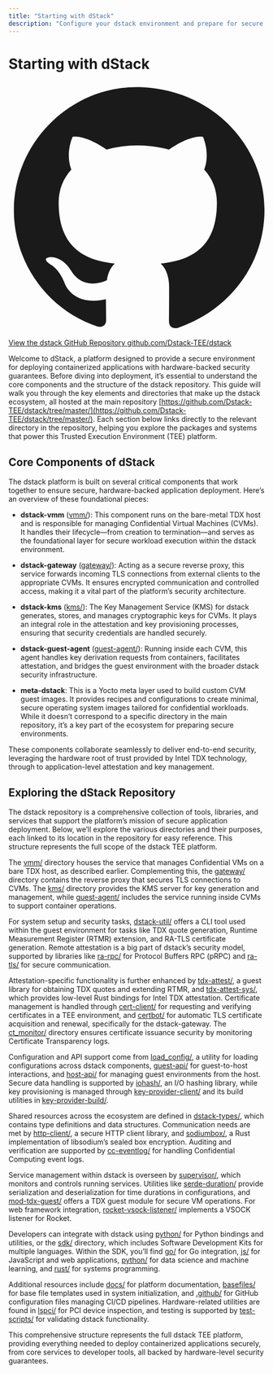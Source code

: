 ```yaml
---
title: "Starting with dStack"
description: "Configure your dstack environment and prepare for secure application deployment"
---
```


# Starting with dStack

<div className="my-6">
  <a
    href="https://github.com/Dstack-TEE/dstack"
    target="_blank"
    rel="noopener noreferrer"
    className="block bg-gray-100 border border-gray-300 rounded-lg p-4 text-center hover:bg-blue-50 transition"
    style={{ textDecoration: 'none' }}
  >
    <span className="text-lg font-semibold text-blue-700 flex items-center justify-center gap-2">
      <svg xmlns="http://www.w3.org/2000/svg" className="inline-block h-5 w-5 text-blue-500" fill="currentColor" viewBox="0 0 24 24"><path d="M12 .5C5.73.5.5 5.73.5 12c0 5.08 3.29 9.39 7.86 10.91.58.11.79-.25.79-.56 0-.28-.01-1.02-.02-2-3.2.7-3.88-1.54-3.88-1.54-.53-1.34-1.3-1.7-1.3-1.7-1.06-.72.08-.71.08-.71 1.17.08 1.79 1.2 1.79 1.2 1.04 1.78 2.73 1.27 3.4.97.11-.75.41-1.27.74-1.56-2.56-.29-5.26-1.28-5.26-5.7 0-1.26.45-2.29 1.19-3.1-.12-.29-.52-1.46.11-3.05 0 0 .98-.31 3.2 1.18a11.1 11.1 0 0 1 2.92-.39c.99.01 1.99.13 2.92.39 2.22-1.49 3.2-1.18 3.2-1.18.63 1.59.23 2.76.11 3.05.74.81 1.19 1.84 1.19 3.1 0 4.43-2.7 5.41-5.27 5.7.42.36.79 1.09.79 2.2 0 1.59-.01 2.87-.01 3.26 0 .31.21.68.8.56C20.71 21.39 24 17.08 24 12c0-6.27-5.23-11.5-12-11.5z"/></svg>
      View the dstack GitHub Repository
    </span>
    <span className="text-sm text-gray-600 block mt-1">github.com/Dstack-TEE/dstack</span>
  </a>
</div>

Welcome to dStack, a platform designed to provide a secure environment for deploying containerized applications with hardware-backed security guarantees. Before diving into deployment, it’s essential to understand the core components and the structure of the dstack repository. This guide will walk you through the key elements and directories that make up the dstack ecosystem, all hosted at the main repository [https://github.com/Dstack-TEE/dstack/tree/master/](https://github.com/Dstack-TEE/dstack/tree/master/). Each section below links directly to the relevant directory in the repository, helping you explore the packages and systems that power this Trusted Execution Environment (TEE) platform.

## Core Components of dStack

The dstack platform is built on several critical components that work together to ensure secure, hardware-backed application deployment. Here’s an overview of these foundational pieces:

- **dstack-vmm** ([vmm/](https://github.com/Dstack-TEE/dstack/tree/master/vmm)): This component runs on the bare-metal TDX host and is responsible for managing Confidential Virtual Machines (CVMs). It handles their lifecycle—from creation to termination—and serves as the foundational layer for secure workload execution within the dstack environment.

- **dstack-gateway** ([gateway/](https://github.com/Dstack-TEE/dstack/tree/master/gateway)): Acting as a secure reverse proxy, this service forwards incoming TLS connections from external clients to the appropriate CVMs. It ensures encrypted communication and controlled access, making it a vital part of the platform’s security architecture.

- **dstack-kms** ([kms/](https://github.com/Dstack-TEE/dstack/tree/master/kms)): The Key Management Service (KMS) for dstack generates, stores, and manages cryptographic keys for CVMs. It plays an integral role in the attestation and key provisioning processes, ensuring that security credentials are handled securely.

- **dstack-guest-agent** ([guest-agent/](https://github.com/Dstack-TEE/dstack/tree/master/guest-agent)): Running inside each CVM, this agent handles key derivation requests from containers, facilitates attestation, and bridges the guest environment with the broader dstack security infrastructure.

- **meta-dstack**: This is a Yocto meta layer used to build custom CVM guest images. It provides recipes and configurations to create minimal, secure operating system images tailored for confidential workloads. While it doesn’t correspond to a specific directory in the main repository, it’s a key part of the ecosystem for preparing secure environments.

These components collaborate seamlessly to deliver end-to-end security, leveraging the hardware root of trust provided by Intel TDX technology, through to application-level attestation and key management.

## Exploring the dStack Repository

The dstack repository is a comprehensive collection of tools, libraries, and services that support the platform’s mission of secure application deployment. Below, we’ll explore the various directories and their purposes, each linked to its location in the repository for easy reference. This structure represents the full scope of the dstack TEE platform.

The [vmm/](https://github.com/Dstack-TEE/dstack/tree/master/vmm) directory houses the service that manages Confidential VMs on a bare TDX host, as described earlier. Complementing this, the [gateway/](https://github.com/Dstack-TEE/dstack/tree/master/gateway) directory contains the reverse proxy that secures TLS connections to CVMs. The [kms/](https://github.com/Dstack-TEE/dstack/tree/master/kms) directory provides the KMS server for key generation and management, while [guest-agent/](https://github.com/Dstack-TEE/dstack/tree/master/guest-agent) includes the service running inside CVMs to support container operations.

For system setup and security tasks, [dstack-util/](https://github.com/Dstack-TEE/dstack/tree/master/dstack-util) offers a CLI tool used within the guest environment for tasks like TDX quote generation, Runtime Measurement Register (RTMR) extension, and RA-TLS certificate generation. Remote attestation is a big part of dstack’s security model, supported by libraries like [ra-rpc/](https://github.com/Dstack-TEE/dstack/tree/master/ra-rpc) for Protocol Buffers RPC (pRPC) and [ra-tls/](https://github.com/Dstack-TEE/dstack/tree/master/ra-tls) for secure communication.

Attestation-specific functionality is further enhanced by [tdx-attest/](https://github.com/Dstack-TEE/dstack/tree/master/tdx-attest), a guest library for obtaining TDX quotes and extending RTMR, and [tdx-attest-sys/](https://github.com/Dstack-TEE/dstack/tree/master/tdx-attest-sys), which provides low-level Rust bindings for Intel TDX attestation. Certificate management is handled through [cert-client/](https://github.com/Dstack-TEE/dstack/tree/master/cert-client) for requesting and verifying certificates in a TEE environment, and [certbot/](https://github.com/Dstack-TEE/dstack/tree/master/certbot) for automatic TLS certificate acquisition and renewal, specifically for the dstack-gateway. The [ct_monitor/](https://github.com/Dstack-TEE/dstack/tree/master/ct_monitor) directory ensures certificate issuance security by monitoring Certificate Transparency logs.

Configuration and API support come from [load_config/](https://github.com/Dstack-TEE/dstack/tree/master/load_config), a utility for loading configurations across dstack components, [guest-api/](https://github.com/Dstack-TEE/dstack/tree/master/guest-api) for guest-to-host interactions, and [host-api/](https://github.com/Dstack-TEE/dstack/tree/master/host-api) for managing guest environments from the host. Secure data handling is supported by [iohash/](https://github.com/Dstack-TEE/dstack/tree/master/iohash), an I/O hashing library, while key provisioning is managed through [key-provider-client/](https://github.com/Dstack-TEE/dstack/tree/master/key-provider-client) and its build utilities in [key-provider-build/](https://github.com/Dstack-TEE/dstack/tree/master/key-provider-build).

Shared resources across the ecosystem are defined in [dstack-types/](https://github.com/Dstack-TEE/dstack/tree/master/dstack-types), which contains type definitions and data structures. Communication needs are met by [http-client/](https://github.com/Dstack-TEE/dstack/tree/master/http-client), a secure HTTP client library, and [sodiumbox/](https://github.com/Dstack-TEE/dstack/tree/master/sodiumbox), a Rust implementation of libsodium’s sealed box encryption. Auditing and verification are supported by [cc-eventlog/](https://github.com/Dstack-TEE/dstack/tree/master/cc-eventlog) for handling Confidential Computing event logs.

Service management within dstack is overseen by [supervisor/](https://github.com/Dstack-TEE/dstack/tree/master/supervisor), which monitors and controls running services. Utilities like [serde-duration/](https://github.com/Dstack-TEE/dstack/tree/master/serde-duration) provide serialization and deserialization for time durations in configurations, and [mod-tdx-guest/](https://github.com/Dstack-TEE/dstack/tree/master/mod-tdx-guest) offers a TDX guest module for secure VM operations. For web framework integration, [rocket-vsock-listener/](https://github.com/Dstack-TEE/dstack/tree/master/rocket-vsock-listener) implements a VSOCK listener for Rocket.

Developers can integrate with dstack using [python/](https://github.com/Dstack-TEE/dstack/tree/master/python) for Python bindings and utilities, or the [sdk/](https://github.com/Dstack-TEE/dstack/tree/master/sdk) directory, which includes Software Development Kits for multiple languages. Within the SDK, you’ll find [go/](https://github.com/Dstack-TEE/dstack/tree/master/sdk/go) for Go integration, [js/](https://github.com/Dstack-TEE/dstack/tree/master/sdk/js) for JavaScript and web applications, [python/](https://github.com/Dstack-TEE/dstack/tree/master/sdk/python) for data science and machine learning, and [rust/](https://github.com/Dstack-TEE/dstack/tree/master/sdk/rust) for systems programming.

Additional resources include [docs/](https://github.com/Dstack-TEE/dstack/tree/master/docs) for platform documentation, [basefiles/](https://github.com/Dstack-TEE/dstack/tree/master/basefiles) for base file templates used in system initialization, and [.github/](https://github.com/Dstack-TEE/dstack/tree/master/.github) for GitHub configuration files managing CI/CD pipelines. Hardware-related utilities are found in [lspci/](https://github.com/Dstack-TEE/dstack/tree/master/lspci) for PCI device inspection, and testing is supported by [test-scripts/](https://github.com/Dstack-TEE/dstack/tree/master/test-scripts) for validating dstack functionality.

This comprehensive structure represents the full dstack TEE platform, providing everything needed to deploy containerized applications securely, from core services to developer tools, all backed by hardware-level security guarantees.